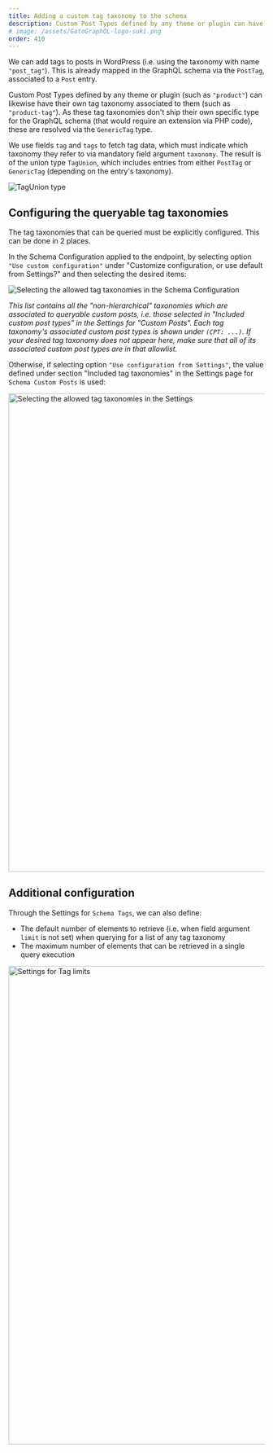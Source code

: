 ```yaml
---
title: Adding a custom tag taxonomy to the schema
description: Custom Post Types defined by any theme or plugin can have their own tag taxonomy associated to them, and added to the GraphQL schema.
# image: /assets/GatoGraphQL-logo-suki.png
order: 410
---
```


We can add tags to posts in WordPress (i.e. using the taxonomy with name `"post_tag"`). This is already mapped in the GraphQL schema via the `PostTag`, associated to a `Post` entry.

Custom Post Types defined by any theme or plugin (such as `"product"`) can likewise have their own tag taxonomy associated to them (such as `"product-tag"`). As these tag taxonomies don't ship their own specific type for the GraphQL schema (that would require an extension via PHP code), these are resolved via the `GenericTag` type.

We use fields `tag` and `tags` to fetch tag data, which must indicate which taxonomy they refer to via mandatory field argument `taxonomy`. The result is of the union type `TagUnion`, which includes entries from either `PostTag` or `GenericTag` (depending on the entry's taxonomy).

![`TagUnion` type](/assets/guides/upstream/interactive-schema-tag-union.png "`TagUnion` type")

## Configuring the queryable tag taxonomies

The tag taxonomies that can be queried must be explicitly configured. This can be done in 2 places.

In the Schema Configuration applied to the endpoint, by selecting option `"Use custom configuration"` under "Customize configuration, or use default from Settings?" and then selecting the desired items:

![Selecting the allowed tag taxonomies in the Schema Configuration](/assets/guides/upstream/tags-schema-configuration-queryable-taxonomies.png "Selecting the allowed tag taxonomies in the Schema Configuration")

_This list contains all the "non-hierarchical" taxonomies which are associated to queryable custom posts, i.e. those selected in "Included custom post types" in the Settings for "Custom Posts". Each tag taxonomy's associated custom post types is shown under `(CPT: ...)`. If your desired tag taxonomy does not appear here, make sure that all of its associated custom post types are in that allowlist._

Otherwise, if selecting option `"Use configuration from Settings"`, the value defined under section "Included tag taxonomies" in the Settings page for `Schema Custom Posts` is used:

<Image
  src="/assets/guides/upstream/tags-settings-queryable-taxonomies.png"
  width="1024"
  height="940"
  alt="Selecting the allowed tag taxonomies in the Settings"
  caption="Selecting the allowed tag taxonomies in the Settings"
/>

## Additional configuration

Through the Settings for `Schema Tags`, we can also define:

- The default number of elements to retrieve (i.e. when field argument `limit` is not set) when querying for a list of any tag taxonomy
- The maximum number of elements that can be retrieved in a single query execution

<Image
  src="/assets/guides/upstream/settings-tags-limits.png"
  width="1024"
  height="940"
  alt="Settings for Tag limits"
  caption="Settings for Tag limits"
/>
